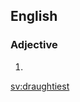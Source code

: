 ==English==

===Adjective===
{{head|en|adjective superlative form}}

# {{en-superlative of|draughty}}

[[sv:draughtiest]]